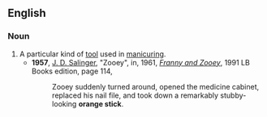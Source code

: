 ==English==
===Noun===
{{en-noun|s}}
#A particular kind of [[tool]] used in [[manicure|manicuring]].
#*'''1957''', [[w:J. D. Salinger|J. D. Salinger]], "Zooey", in, 1961, ''[[w:Franny and Zooey|Franny and Zooey]]'', 1991 LB Books edition, page 114,
#*:Zooey suddenly turned around, opened the medicine cabinet, replaced his nail file, and took down a remarkably stubby-looking '''orange stick'''.